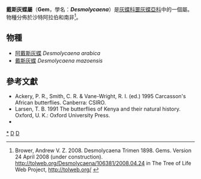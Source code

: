 {{NoteTA|G1=Butterfly}}
{{Automatic Taxobox
| taxon = Desmolycaena
| authority = Trimen, 1898
| type_species = [[戴斯灰蝶|戴斯灰蝶]]<br />''Desmolycaena mazoensis''
| type_species_authority = Trimen, 1898
| subdivision_ranks = 物種
| subdivision = 共2種，詳閱正文。
| synonyms = 
}}

'''戴斯灰蝶屬'''（'''Gem'''，學名：'''''Desmolycaena'''''）是[[灰蝶科|灰蝶科]][[噩灰蝶亞科|噩灰蝶亞科]]中的一個屬。物種分佈於沙特阿拉伯和南非<ref>Brower, Andrew V. Z. 2008. Desmolycaena Trimen 1898. Gems. Version 24 April 2008 (under construction). http://tolweb.org/Desmolycaena/106381/2008.04.24 {{Wayback|url=http://tolweb.org/Desmolycaena/106381/2008.04.24 |date=20191130235815 }} in The Tree of Life Web Project, http://tolweb.org/ {{Wayback|url=http://tolweb.org/ |date=20110515100516 }}</ref>。

== 物種 ==
* [[阿戴斯灰蝶|阿戴斯灰蝶]] ''Desmolycaena arabica''
* [[戴斯灰蝶|戴斯灰蝶]] ''Desmolycaena mazoensis''
<!--
== 圖集 ==
<gallery>
</gallery>
-->
== 參考文獻 ==
{{reflist}}
* Ackery, P. R., Smith, C. R. & Vane-Wright, R. I. (ed.) 1995 Carcasson's African butterflies. Canberra: CSIRO.
* Larsen, T. B. 1991 The butterflies of Kenya and their natural history. Oxford, U. K.: Oxford University Press.
* {{Cite book | author = 寿建新 周尧 李宇飞 | title = 世界蝴蝶分類名錄 | location = 中國 | publisher = 陝西科學技術出版社 | date = 2006-04-01 | ISBN = 9787536936768 | language= zh-hans }}

{{Commons category| Desmolycaena}}

{{噩灰蝶亞科}}
{{Taxonbar}}
[[Category:戴斯灰蝶屬|*]]
[[Category:噩灰蝶亞科|D]]
[[Category:_1898年描述的分类群|D]]